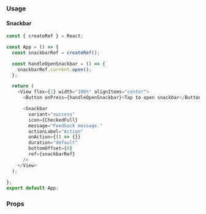 ### Usage

#### Snackbar

```javascript type=expo state=true
const { createRef } = React;

const App = () => {
  const snackbarRef = createRef();

  const handleOpenSnackbar = () => {
    snackbarRef.current.open();
  };

  return (
    <View flex={1} width="100%" alignItems="center">
      <Button onPress={handleOpenSnackbar}>Tap to open snackbar</Button>

      <Snackbar
        variant="success"
        icon={CheckedFull}
        message="Feedback message."
        actionLabel="Action"
        onAction={() => {}}
        duration="default"
        bottomOffset={0}
        ref={snackbarRef}
      />
    </View>
  );
  
};
export default App;
```

### Props

<PropsTable component="Snackbar" platform="native" />
